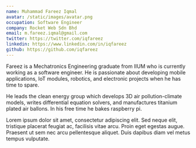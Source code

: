 ```yaml
---
name: Muhammad Fareez Iqmal
avatar: /static/images/avatar.png
occupation: Software Engineer
company: Rocket Web Sdn Bhd
email: m.fareez.iqmal@gmail.com
twitter: https://twitter.com/iqfareez
linkedin: https://www.linkedin.com/in/iqfareez
github: https://github.com/iqfareez
---
```


Fareez is a Mechatronics Engineering graduate from IIUM who is currently working as a software engineer. He is passionate about developing mobile applications, IoT modules, robotics, and electronic projects when he has time to spare.

He leads the clean energy group which develops 3D air pollution-climate models, writes differential equation solvers, and manufactures titanium plated air ballons. In his free time he bakes raspberry pi.

Lorem ipsum dolor sit amet, consectetur adipiscing elit. Sed neque elit, tristique placerat feugiat ac, facilisis vitae arcu. Proin eget egestas augue. Praesent ut sem nec arcu pellentesque aliquet. Duis dapibus diam vel metus tempus vulputate.
